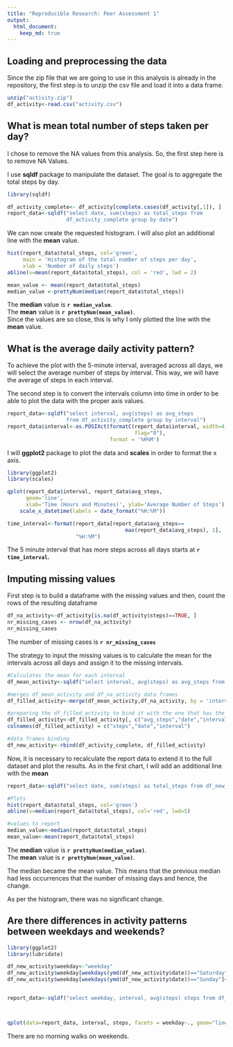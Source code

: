 ```yaml
---
title: "Reproducible Research: Peer Assessment 1"
output: 
  html_document:
    keep_md: true
---
```


## Loading and preprocessing the data

Since the zip file that we are going to use in this analysis is already in the
repository, the first step is to unzip the csv file and load it into a data 
frame.  
```r
unzip("activity.zip")
df_activity<-read.csv("activity.csv")
```


## What is mean total number of steps taken per day?

I chose to remove the NA values from this analysis. So, the first step here is 
to remove NA Values.  

I use **sqldf** package to manipulate the dataset. The goal is to aggregate the 
total steps by day.

```r
library(sqldf)

df_activity_complete<- df_activity[complete.cases(df_activity[,1]), ]
report_data<-sqldf("select date, sum(steps) as total_steps from 
                   df_activity_complete group by date")
```

We can now create the requested histogram. 
I will also plot an additional line with the **mean** value.  


```r
hist(report_data$total_steps, col='green', 
     main = 'Histogram of the total number of steps per day', 
     xlab = 'Number of daily steps')
abline(v=mean(report_data$total_steps), col = 'red', lwd = 2)

mean_value <- mean(report_data$total_steps)
median_value <-prettyNum(median(report_data$total_steps))
```

The **median** value is **`r median_value`**.  
The **mean** value is **`r prettyNum(mean_value)`**.  
Since the values are so close, this is why I only plotted the line with the 
**mean** value.


## What is the average daily activity pattern?

To achieve the plot with the 5-minute interval, averaged across all days, we 
will select the average number of steps by interval. This way, we will have the 
average of steps in each interval.

The second step is to convert the intervals column into time in order to 
be able to plot the data with the proper axis values.

```r
report_data<-sqldf("select interval, avg(steps) as avg_steps 
                   from df_activity_complete group by interval")
report_data$interval<-as.POSIXct(formatC(report_data$interval, width=4, 
                                         flag="0"), 
                                 format = '%H%M')
```

I will **ggplot2** package to plot the data and **scales** in order to format 
the x axis.

```r
library(ggplot2)
library(scales)

qplot(report_data$interval, report_data$avg_steps, 
      geom='line', 
      xlab='Time (Hours and Minutes)', ylab='Average Number of Steps') +
    scale_x_datetime(labels = date_format("%H:%M"))

time_interval<-format(report_data[report_data$avg_steps==
                                      max(report_data$avg_steps), 1],
                      "%H:%M")
```

The 5 minute interval that has more steps across all days starts at 
**`r time_interval`.**  


## Imputing missing values

First step is to build a dataframe with the missing values and then, count the rows of the resulting dataframe
```r
df_na_activity<-df_activity[is.na(df_activity$steps)==TRUE, ]
nr_missing_cases <- nrow(df_na_activity)
nr_missing_cases
```

The number of missing cases is **`r nr_missing_cases`**

The strategy to input the missing values is to calculate the mean for the intervals across all days and assign it to the missing intervals.

```r
#Calculates the mean for each interval
df_mean_activity<-sqldf("select interval, avg(steps) as avg_steps from df_activity_complete group by interval")

#merges df_mean_activity and df_na_activity data frames
df_filled_activity<-merge(df_mean_activity,df_na_activity, by = 'interval')

#preparing the df_filled_activity to bind it with the one that has the complete cases and achieve the full dataset
df_filled_activity<-df_filled_activity[, c("avg_steps","date","interval")]
colnames(df_filled_activity) = c("steps","date","interval")

#data frames binding
df_new_activity<-rbind(df_activity_complete, df_filled_activity)

```

Now, it is necessary to recalculate the report data to extend it to the full dataset and plot the results. As in the first chart, I will add an additional line with the **mean**

```r
report_data<-sqldf("select date, sum(steps) as total_steps from df_new_activity group by date")

#Plots
hist(report_data$total_steps, col='green')
abline(v=median(report_data$total_steps), col='red', lwd=5)

#values to report
median_value<-median(report_data$total_steps)
mean_value<-mean(report_data$total_steps)

```

The **median** value is **`r prettyNum(median_value)`**.  
The **mean** value is **`r prettyNum(mean_value)`**.  

The median became the mean value. This means that the previous median had less occurrences that the number of missing days and hence, the change.

As per the histogram, there was no significant change.



## Are there differences in activity patterns between weekdays and weekends?


```r
library(ggplot2)
library(lubridate)

df_new_activity$weekday<-"weekday"
df_new_activity$weekday[weekdays(ymd(df_new_activity$date))=="Saturday"]<- "weekend"
df_new_activity$weekday[weekdays(ymd(df_new_activity$date))=="Sunday"]<- "weekend"


report_data<-sqldf("select weekday, interval, avg(steps) steps from df_new_activity group by weekday, interval")



qplot(data=report_data, interval, steps, facets = weekday~., geom="line")
```

There are no morning walks on weekends.